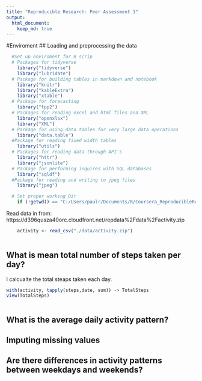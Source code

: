 ```yaml
---
title: "Reproducible Research: Peer Assessment 1"
output: 
  html_document:
    keep_md: true
--- 
```


#Enviroment 
## Loading and preprocessing the data
```r
  #Set up enviroment for R scrip  
  # Packages for tidyverse 
    library("tidyverse")
    library("lubridate")
  # Package for building tables in markdown and notebook 
    library("knitr")
    library("kableExtra") 
    library("xtable")
  # Package for forecasting
    library("fpp2")
  # Packages for reading excel and html files and XML
    library("openxlsx")
    library("XML")
  # Parkage for using data tables for very large data operations
    library("data.table")
  #Package for reading fixed width tables
    library("utils")
  # Packages for reading data through API's 
    library("httr")
    library("jsonlite")
  # Package for performing inquires with SQL databases 
    library("sqldf")
  #Package for reading and writing to jpeg files
    library("jpeg")

  # Set proper working Dir
    if (!getwd() == "C:/Users/paulr/Documents/R/Coursera_ReproducibleResearch/RepData_PeerAssessment1") {setwd("C:/Users/paulr/Documents/R/Coursera_ReproducibleResearch/RepData_PeerAssessment1")}
```
Read data in from: https://d396qusza40orc.cloudfront.net/repdata%2Fdata%2Factivity.zip


```r
    activity <- read_csv("./data/activity.zip")
    
```

## What is mean total number of steps taken per day?
I calcualte the total steaps taken each day.
```r
with(activity, tapply(steps,date, sum)) -> TotalSteps
view(TotalSteps)



```

## What is the average daily activity pattern?



## Imputing missing values



## Are there differences in activity patterns between weekdays and weekends?
